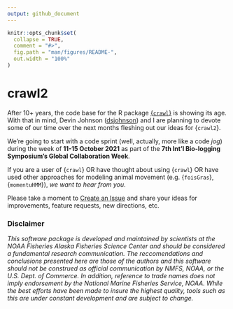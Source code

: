 ```yaml
---
output: github_document
---
```


<!-- README.md is generated from README.Rmd. Please edit that file -->

```r
knitr::opts_chunk$set(
  collapse = TRUE,
  comment = "#>",
  fig.path = "man/figures/README-",
  out.width = "100%"
)
```

# crawl2

<!-- badges: start -->
<!-- badges: end -->

After 10+ years, the code base for the R package
[{`crawl`}](https://github.com/NMML/crawl) is showing its age. With that in
mind, Devin Johnson ([dsjohnson](https://github.com/dsjohnson)) and I are
planning to devote some of our time over the next months fleshing out our ideas
for {`crawl2`}.

We're going to start with a code sprint (well, actually, more like a code _jog_)
during the week of **11-15 October 2021** as part of the **7th Int'l Bio-logging
Symposium's Global Collaboration Week**.

If you are a user of {`crawl`} OR have thought about using {`crawl`} OR have
used other approaches for modeling animal movement (e.g. {`foisGras`}, 
{`momentuHMM`}), _we want to hear from you_.

Please take a moment to [Create an Issue](https://github.com/jmlondon/crawl2/issues)
and share your ideas for improvements, feature requests, new directions, etc.

### Disclaimer
*This software package is developed and maintained by scientists at the NOAA Fisheries Alaska Fisheries Science Center and should be considered a fundamental research communication. The reccomendations and conclusions presented here are those of the authors and this software should not be construed as official communication by NMFS, NOAA, or the U.S. Dept. of Commerce. In addition, reference to trade names does not imply endorsement by the National Marine Fisheries Service, NOAA. While the best efforts have been made to insure the highest quality, tools such as this are under constant development and are subject to change.*
